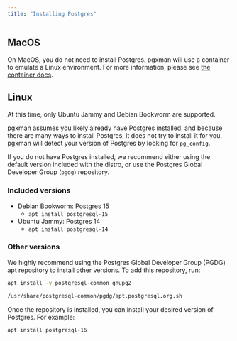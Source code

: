 ```yaml
---
title: "Installing Postgres"
---
```


## MacOS

On MacOS, you do not need to install Postgres. pgxman will use a container to emulate a Linux environment. For
more information, please see [the container docs](container).

## Linux

<Note>At this time, only Ubuntu Jammy and Debian Bookworm are supported.</Note>

pgxman assumes you likely already have Postgres installed, and because there are many ways to install
Postgres, it does not try to install it for you. pgxman will detect your version of Postgres by looking
for `pg_config`.

If you do not have Postgres installed, we recommend either using the default version included with the distro,
or use the Postgres Global Developer Group (`pgdg`) repository.

### Included versions

- Debian Bookworm: Postgres 15
  - `apt install postgresql-15`
- Ubuntu Jammy: Postgres 14
  - `apt install postgresql-14`


### Other versions

We highly recommend using the Postgres Global Developer Group (PGDG)
apt repository to install other versions. To add this repository, run:

```sh
apt install -y postgresql-common gnupg2

/usr/share/postgresql-common/pgdg/apt.postgresql.org.sh
```

Once the repository is installed, you can install your desired version of Postgres. For example:

```sh
apt install postgresql-16
```
